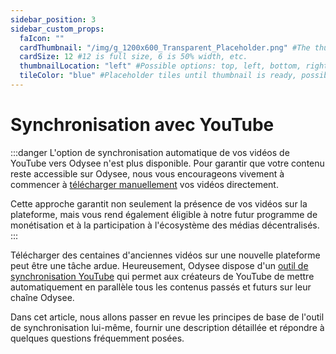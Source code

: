 ---
sidebar_position: 3
sidebar_custom_props:
  faIcon: ""
  cardThumbnail: "/img/g_1200x600_Transparent_Placeholder.png" #The thumbnail on the category card.
  cardSize: 12 #12 is full size, 6 is 50% width, etc.
  thumbnailLocation: "left" #Possible options: top, left, bottom, right, none
  tileColor: "blue" #Placeholder tiles until thumbnail is ready, possible options: blue, cream, darkpurple, lightpurple, mauve, orange, pink, none
---

# Synchronisation avec YouTube

:::danger L'option de synchronisation automatique de vos vidéos de YouTube vers Odysee n'est plus disponible. Pour garantir que votre contenu reste accessible sur Odysee, nous vous encourageons vivement à commencer à [télécharger manuellement](https://help.odysee.tv/fr/category-uploading/) vos vidéos directement.

Cette approche garantit non seulement la présence de vos vidéos sur la plateforme, mais vous rend également éligible à notre futur programme de monétisation et à la participation à l'écosystème des médias décentralisés.
:::

Télécharger des centaines d'anciennes vidéos sur une nouvelle plateforme peut être une tâche ardue. Heureusement, Odysee dispose d'un [outil de synchronisation YouTube](https://odysee.com/$/youtube?reset_scroll=youtube&new_channel=true) qui permet aux créateurs de YouTube de mettre automatiquement en parallèle tous les contenus passés et futurs sur leur chaîne Odysee.

Dans cet article, nous allons passer en revue les principes de base de l'outil de synchronisation lui-même, fournir une description détaillée et répondre à quelques questions fréquemment posées.

<CategoryCards/>
